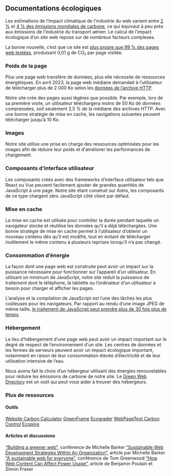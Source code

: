 
## Documentations écologiques

Les estimations de l’impact climatique de l’industrie du web varient entre <a href="https://www.sciencefocus.com/science/what-is-the-carbon-footprint-of-the-internet/" target="_blank" rel="noopener noreferrer">2 %</a> et <a href="https://www.bbc.com/future/article/20200305-why-your-internet-habits-are-not-as-clean-as-you-think" target="_blank" rel="noopener noreferrer">4 % des émissions mondiales de carbone</a>, ce qui équivaut à peu près aux émissions de l’industrie du transport aérien.
Le calcul de l’impact écologique d’un site web repose sur de nombreux facteurs complexes.

La bonne nouvelle, c’est que ce site est <a href="https://www.websitecarbon.com/website/biosphere-experience-org/" target="_blank" rel="noopener noreferrer">plus propre que 99 % des pages web testées</a>, produisant 0,01 g de CO₂ par page visitée.

### Poids de la page

Plus une page web transfère de données, plus elle nécessite de ressources énergétiques. En avril 2023, la page web médiane demandait à l’utilisateur de télécharger plus de 2 000 Ko selon les <a href="https://httparchive.org/reports/state-of-the-web" target="_blank" rel="noopener noreferrer">données de l’archive HTTP</a>.

Notre site crée des pages aussi légères que possible. Par exemple, lors de sa première visite, un utilisateur téléchargera moins de 50 Ko de données compressées, soit seulement 2,5 % de la médiane des archives HTTP. Avec une bonne stratégie de mise en cache, les navigations suivantes peuvent télécharger jusqu’à 10 Ko.

### Images

Notre site utilise une prise en charge des ressources optimisées pour les images afin de réduire leur poids et d'améliorer les performances de chargement.

### Composants d’interface utilisateur

Les composants créés avec des frameworks d’interface utilisateur tels que React ou Vue peuvent facilement ajouter de grandes quantités de JavaScript à une page. Notre site étant construit sur Astro, les composants de ce type chargent zéro JavaScript côté client par défaut.
### Mise en cache

La mise en cache est utilisée pour contrôler la durée pendant laquelle un navigateur stocke et réutilise les données qu’il a déjà téléchargées. Une bonne stratégie de mise en cache permet à l’utilisateur d’obtenir un nouveau contenu dès qu’il est modifié, tout en évitant de télécharger inutilement le même contenu à plusieurs reprises lorsqu’il n’a pas changé.

### Consommation d’énergie

La façon dont une page web est construite peut avoir un impact sur la puissance nécessaire pour fonctionner sur l’appareil d’un utilisateur. En utilisant un minimum de JavaScript, notre site réduit la puissance de traitement dont le téléphone, la tablette ou l’ordinateur d’un utilisateur a besoin pour charger et afficher les pages.

L’analyse et la compilation de JavaScript est l’une des tâches les plus coûteuses pour les navigateurs. Par rapport au rendu d’une image JPEG de même taille, <a href="https://medium.com/dev-channel/the-cost-of-javascript-84009f51e99e" target="_blank" rel="noopener noreferrer">le traitement de JavaScript peut prendre plus de 30 fois plus de temps</a>.


### Hébergement

Le lieu d’hébergement d’une page web peut avoir un impact important sur le degré de respect de l’environnement d'un site. Les centres de données et les fermes de serveurs peuvent avoir un impact écologique important, notamment en raison de leur consommation élevée d’électricité et de leur utilisation intensive de l’eau.

Nous avons fait le choix d’un hébergeur utilisant des énergies renouvelables pour réduire les émissions de carbone de notre site. Le <a href="https://www.thegreenwebfoundation.org/directory/" target="_blank" rel="noopener noreferrer">Green Web Directory</a> est un outil qui peut vous aider à trouver des hébergeurs.


### Plus de ressources

#### Outils

<a href="https://www.websitecarbon.com/" target="_blank" rel="noopener noreferrer">Website Carbon Calculator</a>
<a href="https://greenframe.io/" target="_blank" rel="noopener noreferrer">GreenFrame</a>
<a href="https://ecograder.com/" target="_blank" rel="noopener noreferrer">Ecograder</a>
<a href="https://www.webpagetest.org/carbon-control/" target="_blank" rel="noopener noreferrer">WebPageTest Carbon Control</a>
<a href="https://ecoping.earth/" target="_blank" rel="noopener noreferrer">Ecoping</a>

#### Articles et discussions

<a href="https://youtu.be/EfPoOt7T5lg" target="_blank" rel="noopener noreferrer">“Building a greener web”</a>, conférence de Michelle Barker
<a href="https://www.smashingmagazine.com/2022/10/sustainable-web-development-strategies-organization/" target="_blank" rel="noopener noreferrer">“Sustainable Web Development Strategies Within An Organization”</a>, article par Michelle Barker
<a href="https://2021.stateofthebrowser.com/speakers/tom-greenwood/" target="_blank" rel="noopener noreferrer">“A sustainable web for everyone”</a>, conférence de Tom Greenwood
<a href="https://webkit.org/blog/8970/how-web-content-can-affect-power-usage/" target="_blank" rel="noopener noreferrer">“How Web Content Can Affect Power Usage”</a>, article de Benjamin Poulain et Simon Fraser











